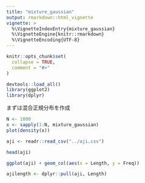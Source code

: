 ```yaml
---
title: "mixture_gaussian"
output: rmarkdown::html_vignette
vignette: >
  %\VignetteIndexEntry{mixture_gaussian}
  %\VignetteEngine{knitr::rmarkdown}
  %\VignetteEncoding{UTF-8}
---
```


```r
knitr::opts_chunk$set(
  collapse = TRUE,
  comment = "#>"
)
```

```r
devtools::load_all()
library(ggplot2)
library(dplyr)
```

まずは混合正規分布を作成

```r
N <- 1000
x <- sapply(1:N, mixture_gaussian)
plot(density(x))
```


```r
aji <- readr::read_csv("../aji.csv")

head(aji)

ggplot(aji) + geom_col(aes(x = Length, y = Freq))
```

```r
ajilength <- dplyr::pull(aji, Length)


```
